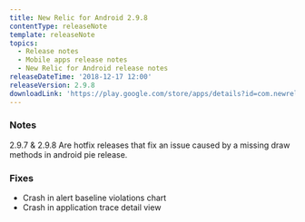 ```yaml
---
title: New Relic for Android 2.9.8
contentType: releaseNote
template: releaseNote
topics:
  - Release notes
  - Mobile apps release notes
  - New Relic for Android release notes
releaseDateTime: '2018-12-17 12:00'
releaseVersion: 2.9.8
downloadLink: 'https://play.google.com/store/apps/details?id=com.newrelic.rpm'
---
```


### Notes

2.9.7 & 2.9.8 Are hotfix releases that fix an issue caused by a missing draw methods in android pie release.

### Fixes

* Crash in alert baseline violations chart
* Crash in application trace detail view
